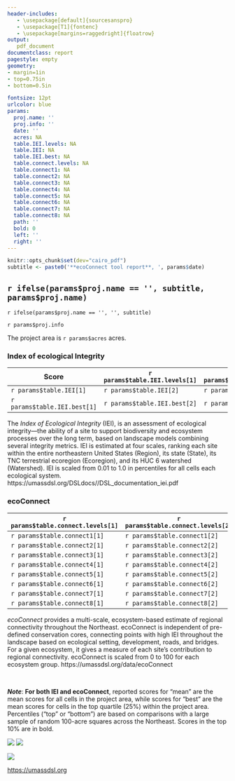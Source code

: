 ```yaml
---
header-includes:
   - \usepackage[default]{sourcesanspro}
   - \usepackage[T1]{fontenc}
   - \usepackage[margins=raggedright]{floatrow} 
output: 
   pdf_document
documentclass: report
pagestyle: empty
geometry: 
- margin=1in
- top=0.75in
- bottom=0.5in

fontsize: 12pt 
urlcolor: blue
params:
  proj.name: ''
  proj.info: ''
  date: ''
  acres: NA
  table.IEI.levels: NA
  table.IEI: NA
  table.IEI.best: NA
  table.connect.levels: NA
  table.connect1: NA
  table.connect2: NA
  table.connect3: NA
  table.connect4: NA
  table.connect5: NA
  table.connect6: NA
  table.connect7: NA
  table.connect8: NA
  path: ''
  bold: 0
  left: ''
  right: ''
---
```

```r
knitr::opts_chunk$set(dev="cairo_pdf")
subtitle <- paste0('**ecoConnect tool report**, ', params$date)
```

## `r ifelse(params$proj.name == '', subtitle, params$proj.name)`
`r ifelse(params$proj.name == '', '', subtitle)`

`r params$proj.info`

The project area is `r params$acres` acres.

### Index of ecological Integrity

**Score** | **`r params$table.IEI.levels[1]`** | **`r params$table.IEI.levels[2]`** | **`r params$table.IEI.levels[3]`** | **`r params$table.IEI.levels[4]`**
---|---|---|---|---
`r params$table.IEI[1]` | `r params$table.IEI[2]` | `r params$table.IEI[3]` | `r params$table.IEI[5]` | `r params$table.IEI[5]`
`r params$table.IEI.best[1]` | `r params$table.IEI.best[2]` | `r params$table.IEI.best[3]` | `r params$table.IEI.best[4]` | `r params$table.IEI.best[5]`


The _Index of Ecological Integrity_ (IEI), is an assessment of ecological integrity---the ability of a site to support 
biodiversity and ecosystem processes over the long term, based on landscape models combining several integrity metrics. IEI is 
estimated at four scales, ranking each site within the entire northeastern United States (Region), its state (State), its 
TNC terrestrial ecoregion (Ecoregion), and its HUC 6 watershed (Watershed). IEI is scaled from 0.01 to 1.0 in percentiles for 
all cells each ecological system. https://umassdsl.org/DSLdocs//DSL_documentation_iei.pdf

### ecoConnect

**`r params$table.connect.levels[1]`** | **`r params$table.connect.levels[2]`** | **`r params$table.connect.levels[3]`** | **`r params$table.connect.levels[4]`** | **`r params$table.connect.levels[5]`** | **`r params$table.connect.levels[6]`**
---|---|---|---|---|---
`r params$table.connect1[1]` | `r params$table.connect1[2]` | `r params$table.connect1[3]` | `r params$table.connect1[4]` | `r params$table.connect1[5]`  | `r params$table.connect1[6]` 
`r params$table.connect2[1]` | `r params$table.connect2[2]` | `r params$table.connect2[3]` | `r params$table.connect2[4]` | `r params$table.connect2[5]`  | `r params$table.connect2[6]` 
`r params$table.connect3[1]` | `r params$table.connect3[2]` | `r params$table.connect3[3]` | `r params$table.connect3[4]` | `r params$table.connect3[5]`  | `r params$table.connect3[6]` 
`r params$table.connect4[1]` | `r params$table.connect4[2]` | `r params$table.connect4[3]` | `r params$table.connect4[4]` | `r params$table.connect4[5]`  | `r params$table.connect4[6]` 
`r params$table.connect5[1]` | `r params$table.connect5[2]` | `r params$table.connect5[3]` | `r params$table.connect5[4]` | `r params$table.connect5[5]`  | `r params$table.connect5[6]` 
`r params$table.connect6[1]` | `r params$table.connect6[2]` | `r params$table.connect6[3]` | `r params$table.connect6[4]` | `r params$table.connect6[5]`  | `r params$table.connect6[6]` 
`r params$table.connect7[1]` | `r params$table.connect7[2]` | `r params$table.connect7[3]` | `r params$table.connect7[4]` | `r params$table.connect7[5]`  | `r params$table.connect7[6]` 
`r params$table.connect8[1]` | `r params$table.connect8[2]` | `r params$table.connect8[3]` | `r params$table.connect8[4]` | `r params$table.connect8[5]`  | `r params$table.connect8[6]` 




_ecoConnect_ provides a multi-scale, ecosystem-based estimate of regional connectivity throughout the Northeast. ecoConnect is 
independent of pre-defined conservation cores, connecting points with high IEI throughout the landscape based on ecological 
setting, development, roads, and bridges. For a given ecosystem, it gives a measure of each site's contribution to regional 
connectivity. ecoConnect is scaled from 0 to 100 for each ecosystem group. https://umassdsl.org/data/ecoConnect

&nbsp;

**_Note_**: **For both IEI and ecoConnect**, reported scores for "mean" are the mean scores for all
cells in the project area, while scores for "best" are the mean scores for cells in the top quartile
(25%) within the project area. Percentiles ("top" or "bottom") are based on comparisons with a large
sample of random 100-acre squares across the Northeast. Scores in the top 10% are in bold.

![](`r params$left`) ![](`r params$right`)

<!--  This version includes the link in the logo; the whole thing is clickable. It's my sleazy
      way of doing "keep with next"
[![](`r params$path`/www/UMass_DSL_logo_v3.png)](https://umassdsl.org/data/ecoConnect)
-->

<!--  This version has a separate link, so the logo and link can be split between pages. It's 
      way easier to change the link, though.
-->
![](`r params$path`/www/UMass_DSL_logo_v2_small.png)

[https://umassdsl.org](https://umassdsl.org)

